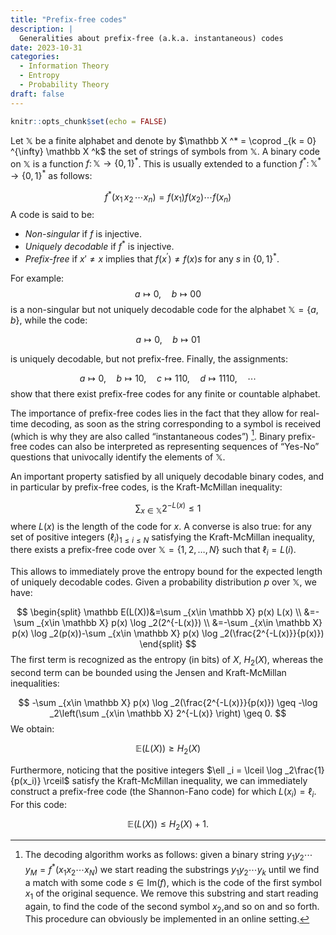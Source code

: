 ```yaml
---
title: "Prefix-free codes"
description: |
  Generalities about prefix-free (a.k.a. instantaneous) codes
date: 2023-10-31
categories: 
  - Information Theory
  - Entropy
  - Probability Theory
draft: false
---
```


```r
knitr::opts_chunk$set(echo = FALSE)
```

Let $\mathbb X$ be a finite alphabet and denote by $\mathbb X ^* = \coprod _{k = 0} ^{\infty} \mathbb X ^k$ the set of strings of symbols from $\mathbb X$. A binary code on $\mathbb X$ is a function $f \colon \mathbb X \to \{0,\,1\}^*$. This is usually extended to a function $f^* \colon \mathbb X ^* \to \{0,\,1\}^*$ as follows:

$$
f^* (x_1 \,x_2\,\cdots x_n) = f(x_1) f(x_2)\cdots f(x_n)
$$ A code is said to be:

-   *Non-singular* if $f$ is injective.
-   *Uniquely decodable* if $f^*$ is injective.
-   *Prefix-free* if $x' \neq x$ implies that $f(x^\prime) \neq f(x)s$ for any $s$ in $\{0,1\}^*$.

For example: $$
a \mapsto 0,\quad b\mapsto 00
$$ is a non-singular but not uniquely decodable code for the alphabet $\mathbb X = \{a,\,b\}$, while the code:

$$
a \mapsto 0,\quad b\mapsto 01
$$

is uniquely decodable, but not prefix-free. Finally, the assignments:

$$
a \mapsto 0, \quad b \mapsto 10, \quad c \mapsto 110, \quad d\mapsto1110,\quad\cdots
$$ show that there exist prefix-free codes for any finite or countable alphabet.

The importance of prefix-free codes lies in the fact that they allow for real-time decoding, as soon as the string corresponding to a symbol is received (which is why they are also called "instantaneous codes") [^1]. Binary prefix-free codes can also be interpreted as representing sequences of "Yes-No" questions that univocally identify the elements of $\mathbb X$.

[^1]: The decoding algorithm works as follows: given a binary string $y_1y_2\cdots y_M = f^*(x_1 x_2 \cdots x_N)$ we start reading the substrings $y_1y_2 \cdots y_k$ until we find a match with some code $s \in \text{Im}(f)$, which is the code of the first symbol $x_1$ of the original sequence. We remove this substring and start reading again, to find the code of the second symbol $x_2$,and so on and so forth. This procedure can obviously be implemented in an online setting.

An important property satisfied by all uniquely decodable binary codes, and in particular by prefix-free codes, is the Kraft-McMillan inequality:

$$
\sum _{x\in \mathbb X} 2 ^{-L(x)} \leq 1
$$ where $L (x)$ is the length of the code for $x$. A converse is also true: for any set of positive integers $(\ell _{i})_{1\leq i\leq N}$ satisfying the Kraft-McMillan inequality, there exists a prefix-free code over $\mathbb X = \{1,\,2,\,\dots,\,N\}$ such that $\ell _i = L(i)$.

This allows to immediately prove the entropy bound for the expected length of uniquely decodable codes. Given a probability distribution $p$ over $\mathbb X$, we have:

$$
\begin{split}
\mathbb E(L(X))&=\sum _{x\in \mathbb X} p(x) L(x) \\
                             &=-\sum _{x\in \mathbb X} p(x) \log _2(2^{-L(x)}) \\
                             &=-\sum _{x\in \mathbb X} p(x) \log _2(p(x))-\sum _{x\in \mathbb X} p(x) \log _2(\frac{2^{-L(x)}}{p(x)})
\end{split}
$$ The first term is recognized as the entropy (in bits) of $X$, $H_2(X)$, whereas the second term can be bounded using the Jensen and Kraft-McMillan inequalities:

$$
-\sum _{x\in \mathbb X} p(x) \log _2(\frac{2^{-L(x)}}{p(x)}) \geq -\log _2\left(\sum _{x\in \mathbb X} 2^{-L(x)} \right) \geq 0.
$$ We obtain:

$$
\mathbb E (L(X)) \geq H_2(X) 
$$

Furthermore, noticing that the positive integers $\ell _i = \lceil \log _2\frac{1}{p(x_i)} \rceil$ satisfy the Kraft-McMillan inequality, we can immediately construct a prefix-free code (the Shannon-Fano code) for which $L(x_i) = \ell _i$. For this code:

$$
\mathbb E (L(X)) \leq H_2(X) + 1.
$$
